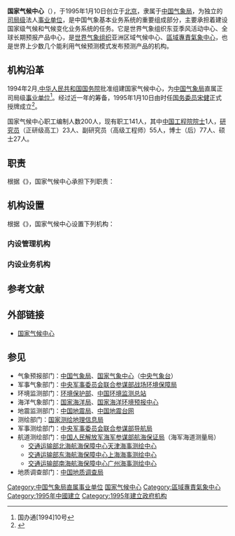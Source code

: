 {{Pathnav|中华人民共和国国务院|中国气象局}}
{{Infobox PRCG|color=#014099
|标志1 = National Climate Center logo.jpg
|标志1宽度 = 220px
|上级机构 = [[中国气象局|中国气象局]]
|职位1=主任
|人员1=[[宋连春|宋连春]]
|机构类型 = 中国气象局直属[[事业单位|事业单位]]<br />[[世界气象组织|世界气象组织]][[區域專責氣象中心|區域專責氣象中心]]
|行政级别 = 正司局级
|成立时间 = 1995年1月10日
|地址1 = [[北京市|北京市]]
}}
'''国家气候中心'''（{{lang-en|National Climate Center}}），于1995年1月10日创立于[[北京|北京]]，隶属于[[中国气象局|中国气象局]]，为独立的[[司局级|司局级]]法人[[事业单位|事业单位]]，是中国气象基本业务系统的重要组成部分，主要承担着建设国家级气候和气候变化业务系统的任务。它是世界气象组织东亚季风活动中心、全球长期预报产品中心，是[[世界气象组织|世界气象组织]]亚洲区域气候中心、[[區域專責氣象中心|區域專責氣象中心]]，也是世界上少数几个能利用气候预测模式发布预测产品的机构。

== 机构沿革 ==
1994年2月,[[中华人民共和国国务院|中华人民共和国国务院]]批准组建国家气候中心，为[[中国气象局|中国气象局]]直属正司局级[[事业单位|事业单位]]<ref>国办通[1994]10号</ref>。经过近一年的筹备，1995年1月10日由时任[[国务委员|国务委员]][[宋健|宋健]]正式授牌成立<ref>{{cite web |url = http://ncc.cma.gov.cn/Website/index.php?ChannelID=14&WCHID=1 |title = 国家气候中心历史沿革 |accessdate = 2009年1月10日 |archive-date = 2006年7月11日 |archive-url = https://web.archive.org/web/20060711052646/http://ncc.cma.gov.cn/Website/index.php?ChannelID=14&WCHID=1 |dead-url = yes }}</ref>。

国家气候中心职工编制人数200人，现有职工141人，其中[[中国工程院院士|中国工程院院士]]1人，[[研究员|研究员]]（正研级高工）23人、副研究员（高级工程师）55人，博士（后）77人、硕士27人。

== 职责 ==
根据《{{s|国家气候中心主要职责及机构编制方案}}》，国家气候中心承担下列职责：
{{columns-list|2|
# 牵头负责月、季、年及更长时间尺度的气候与气候变化分析、诊断预测、气候影响评价和应用服务、气候资料分析评价和应用业务、全球气候变化及其影响评估，负责为党中央、国务院和政府部门提供气候决策服务产品，统一归口发布公众气候服务信息，为社会提供气候专项保障服务。
# 建立并运行月、季、年际气候动力模式业务预测系统，为气候业务提供模式预测解释应用产品；开发并改进气候动力模式，建立多圈层耦合的气候系统模式和多模式超级集合预测系统，提高模式预测能力。
# 加强气候监测、应用与服务工作，开展与气候相关的季风、积雪、海温监测、干旱等灾害监测预警、生态与环境监测预测、城市气候监测分析评价、气候资源开发利用与保护工作。拓宽气候服务领域，开发新产品，为国家经济社会可持续发展服务。
# 进行气候系统各圈层之间相互作用研究，研发气候系统模式，拓展气候环境业务服务领域，提供决策气象服务基本产品。
# 开展气候变化及其影响评估与对策的研究，为我国参与政府间气候变化专门委员会(IPCC）和《联合国气候变化框架公约》(UNFCCC）等履约活动提供科学技术支持。
# 开展气候、环境及其相关资料的分析工作，加强地基、空基、天基观测资料在气候与气候变化业务中的应用研究，进行气候资料的均一性检验、资料插补、序列订正以及气候资料质量评估等业务工作。
# 承担北京气候中心（BCC）职能，并争取早日成为世界气象组织（WMO）亚洲区域气候中心（RCC）；承担中国气象局气候研究开放实验室的职能，并努力发展成为国家级重点开放实验室。
# 承担全国短期气候和气候变化业务技术指导、公众服务和气候研究等任务，以及相关的业务升级、拓展和新技术开发、推广等工作。
}}

== 机构设置 ==
根据《{{s|国家气候中心主要职责及机构编制方案}}》，国家气候中心设置下列机构：
=== 内设管理机构 ===
{{columns-list|2|
* 办公室
* 业务科技处
* 计划财务处
* 人事处
* 党委办公室
}}

=== 内设业务机构 ===
{{columns-list|2|
* 气候服务室
* 气候预测室
* 气象灾害风险管理室
* 气候变化室
* 气候模式室
* 气候研究开放实验室
* 业务系统发展与运控室
* 博士后科研工作站
}}

== 参考文献 ==
{{Reflist}}

== 外部链接 ==
* [https://web.archive.org/web/20090131114540/http://ncc.cma.gov.cn/cn/ 国家气候中心]{{zh icon}}

== 参见 ==
{{Portal box|中华人民共和国|气象|地球科学}}
* 气象预报部门：[[中国气象局|中国气象局]]、[[国家气象中心|国家气象中心]]（[[中央气象台|中央气象台]]）
* 军事气象部门：[[中央军事委员会联合参谋部战场环境保障局|中央军事委员会联合参谋部战场环境保障局]]
* 环境监测部门：[[中华人民共和国环境保护部|环境保护部]]、[[中国环境监测总站|中国环境监测总站]]
* 海洋气象部门：[[国家海洋局|国家海洋局]]、[[国家海洋环境预报中心|国家海洋环境预报中心]]
* 地震监测部门：[[中国地震局|中国地震局]]、[[中国地震台网|中国地震台网]]
* 测绘部门：[[国家测绘地理信息局|国家测绘地理信息局]]
* 军事测绘部门：[[中央军事委员会联合参谋部导航局|中央军事委员会联合参谋部导航局]]
* 航道测绘部门：[[中国人民解放军海军参谋部航海保证局|中国人民解放军海军参谋部航海保证局]]（海军海道测量局）
** [[交通运输部北海航海保障中心|交通运输部北海航海保障中心]][[天津海事测绘中心|天津海事测绘中心]]
** [[交通运输部东海航海保障中心|交通运输部东海航海保障中心]][[上海海事测绘中心|上海海事测绘中心]]
** [[交通运输部南海航海保障中心|交通运输部南海航海保障中心]][[广州海事测绘中心|广州海事测绘中心]]
* 地质调查部门：[[中国地质调查局|中国地质调查局]]

[[Category:中国气象局直属事业单位|Category:中国气象局直属事业单位]]
[[Category:国家气候中心|]]
[[Category:區域專責氣象中心|Category:區域專責氣象中心]]
[[Category:1995年中國建立|Category:1995年中國建立]]
[[Category:1995年建立政府机构|Category:1995年建立政府机构]]
